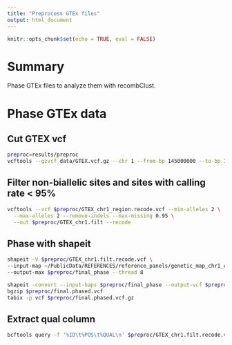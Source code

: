 ```yaml
---
title: "Preprocess GTEx files"
output: html_document
---
```

  
```r
knitr::opts_chunk$set(echo = TRUE, eval = FALSE)
```

# Summary

Phase GTEx files to analyze them with recombClust. 

# Phase GTEx data

## Cut GTEX vcf

```bash
preproc=results/preproc
vcftools --gzvcf data/GTEX.vcf.gz --chr 1 --from-bp 145000000 --to-bp 145900000 --out $preproc/GTEX_chr1_region --recode
```

## Filter non-biallelic sites and sites with calling rate < 95%

```bash
vcftools --vcf $preproc/GTEX_chr1_region.recode.vcf --min-alleles 2 \
  --max-alleles 2 --remove-indels --max-missing 0.95 \
  --out $preproc/GTEX_chr1.filt --recode
```


## Phase with shapeit  ####

```bash
shapeit -V $preproc/GTEX_chr1.filt.recode.vcf \
--input-map ~/PublicData/REFERENCES/reference_panels/genetic_map_chr1_combined_b37.txt \
--output-max $preproc/final_phase --thread 8

shapeit -convert --input-haps $preproc/final_phase --output-vcf $preproc/final.phased.vcf
bgzip $preproc/final.phased.vcf
tabix -p vcf $preproc/final.phased.vcf.gz
```


## Extract qual column

```bash
bcftools query -f '%ID\t%POS\t%QUAL\n' $preproc/GTEX_chr1.filt.recode.vcf > $preproc/GTEX_stats.tab
```
